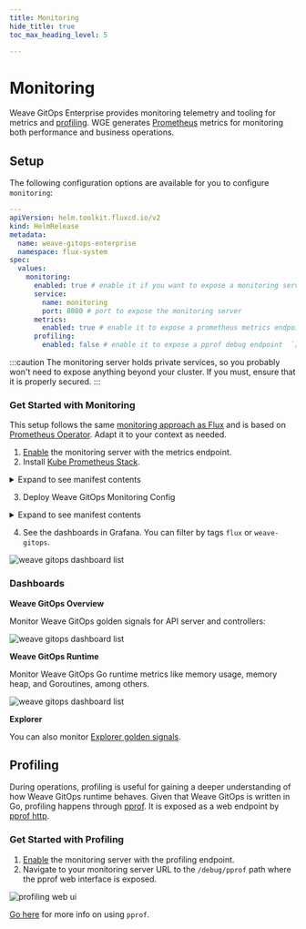 ```yaml
---
title: Monitoring
hide_title: true
toc_max_heading_level: 5

---
```



# Monitoring <TierLabel tiers="Enterprise" />

Weave GitOps Enterprise provides monitoring telemetry and tooling for metrics and [profiling](#profiling). WGE generates [Prometheus](https://prometheus.io/) metrics for monitoring both performance and business operations.

## Setup

The following configuration options are available for you to configure `monitoring`:

```yaml
---
apiVersion: helm.toolkit.fluxcd.io/v2
kind: HelmRelease
metadata:
  name: weave-gitops-enterprise
  namespace: flux-system
spec:
  values:
    monitoring:
      enabled: true # enable it if you want to expose a monitoring server
      service:
        name: monitoring
        port: 8080 # port to expose the monitoring server
      metrics:
        enabled: true # enable it to expose a prometheus metrics endpoint in `/metrics`
      profiling:
        enabled: false # enable it to expose a pprof debug endpoint  `/debug/pprof`
```

:::caution
The monitoring server holds private services, so you probably won't need to expose anything beyond your cluster. If you must, ensure that it is properly secured.
:::

### Get Started with Monitoring

This setup follows the same [monitoring approach as Flux](https://fluxcd.io/flux/monitoring/metrics/) and is based on [Prometheus Operator](https://prometheus-operator.dev/). Adapt it to your context as needed.

1. [Enable](#setup) the monitoring server with the metrics endpoint.
2. Install [Kube Prometheus Stack](https://github.com/prometheus-community/helm-charts/tree/main/charts/kube-prometheus-stack).

<details>
<summary>Expand to see manifest contents</summary>

```yaml
apiVersion: source.toolkit.fluxcd.io/v1
kind: GitRepository
metadata:
  name: weave-gitops-quickstart
  namespace: flux-system
spec:
  interval: 10m0s
  ref:
    branch: main
  url: https://github.com/weaveworks/weave-gitops-quickstart
---
apiVersion: v1
kind: Namespace
metadata:
  name: monitoring
---
apiVersion: kustomize.toolkit.fluxcd.io/v1
kind: Kustomization
metadata:
  name: kube-prometheus-stack
  namespace: flux-system
spec:
  interval: 10m0s
  sourceRef:
    kind: GitRepository
    name: weave-gitops-quickstart
  path: ./monitoring/kube-prometheus-stack
  prune: true
  targetNamespace: monitoring
  wait: true
```

</details>

3. Deploy Weave GitOps Monitoring Config

<details>
<summary>Expand to see manifest contents</summary>

```yaml
apiVersion: kustomize.toolkit.fluxcd.io/v1
kind: Kustomization
metadata:
  name: monitoring-config
  namespace: flux-system
spec:
  interval: 10m0s
  sourceRef:
    kind: GitRepository
    name: weave-gitops-quickstart
  path: ./monitoring/weave-gitops
  dependsOn:
    - name: kube-prometheus-stack
  prune: true
  targetNamespace: monitoring
```

</details>

4. See the dashboards in Grafana. You can filter by tags `flux` or `weave-gitops`.

![weave gitops dashboard list](imgs/monitoring-dashboard-list.png)

### Dashboards

**Weave GitOps Overview**

Monitor Weave GitOps golden signals for API server and controllers:

![weave gitops dashboard list](imgs/monitoring-dashboard-overview.png)

**Weave GitOps Runtime**

Monitor Weave GitOps Go runtime metrics like memory usage, memory heap, and Goroutines, among others.

![weave gitops dashboard list](imgs/monitoring-dashboard-runtime.png)

**Explorer**

You can also monitor [Explorer golden signals](../../explorer/operations#monitoring).

## Profiling

During operations, profiling is useful for gaining a deeper understanding of how Weave GitOps runtime behaves.
Given that Weave GitOps is written in Go, profiling happens through [pprof](https://pkg.go.dev/runtime/pprof). It is
exposed as a web endpoint by [pprof http](https://pkg.go.dev/net/http/pprof).

### Get Started with Profiling

1. [Enable](#setup) the monitoring server with the profiling endpoint.
2. Navigate to your monitoring server URL to the `/debug/pprof` path where the pprof web interface is exposed.

![profiling web ui](imgs/profiling-pprof-web-ui.png)

[Go here](https://github.com/google/pprof/blob/main/doc/README.md) for more info on using `pprof`.
